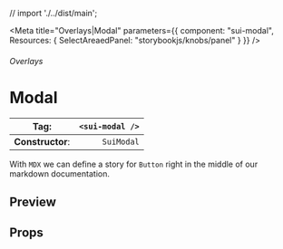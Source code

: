 
// import './../dist/main';

<Meta
	title="Overlays|Modal"
	parameters={{
		component: "sui-modal",
		Resources: { SelectAreaedPanel: "storybookjs/knobs/panel" }
	}}
/>

###### Overlays

# Modal

| **Tag**:         | `<sui-modal />` |
| ---------------- | --------------: |
| **Constructor**: |      `SuiModal` |

With `MDX` we can define a story for `Button` right in the middle of our
markdown documentation.

## Preview

## Props
